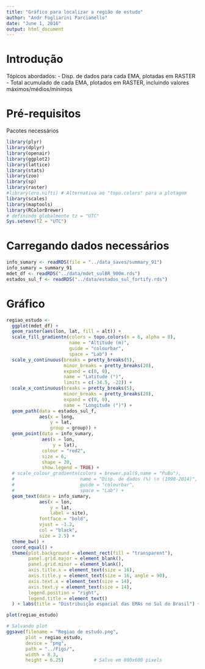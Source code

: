 ```yaml
---
title: "Gráfico para localizar a região de estudo"
author: "Andr Fogliarini Parcianello"
date: "June 1, 2016"
output: html_document
---
```




# Introdução

Tópicos abordados:
- Disp. de dados para cada EMA, plotadas em RASTER
- Total acumulado de cada EMA, plotados em RASTER, incluindo valores máximos/médios/mínimos


# Pré-requisitos

Pacotes necessários

```r
library(plyr)
library(dplyr)
library(openair)
library(ggplot2)
library(lattice)
library(stats)
library(zoo)
library(sp)
library(raster)
#library(oro.nifti) # Alternativa ao "topo.colors" para a plotagem
library(scales)
library(maptools)
library(RColorBrewer)
# definindo globalmente tz = "UTC"
Sys.setenv(TZ = "UTC")
```


# Carregando dados necessários 

```r
info_sumary <- readRDS(file = "../data_saves/summary_91")
info_sumary = summary_91
mdet_df <- readRDS("../data/mdet_sulBR_900m.rds")
estados_sul_f <- readRDS("../data/estados_sul_fortify.rds")
```


# Gráfico 
```r
regiao_estudo <- 
  ggplot(mdet_df) + 
  geom_raster(aes(lon, lat, fill = alt)) +
  scale_fill_gradientn(colors = topo.colors(n = 6, alpha = 0), 
                       name = "Altitude (m)",
                       guide = "colourbar", 
                       space = "Lab") +
  scale_y_continuous(breaks = pretty_breaks(5),
                     minor_breaks = pretty_breaks(20),
                     expand = c(0, 0), 
                     name = "Latitude (°)",
                     limits = c(-34.5, -22)) +
  scale_x_continuous(breaks = pretty_breaks(5),
                     minor_breaks = pretty_breaks(20),
                     expand = c(0, 0), 
                     name = "Longitude (°)") +
  geom_path(data = estados_sul_f,
            aes(x = long, 
                y = lat, 
                group = group)) +
  geom_point(data = info_sumary, 
             aes(x = lon,
                 y = lat), 
             colour = "red2",
             size = 6,
             shape = 20, 
             show.legend = TRUE) +
  # scale_colour_gradientn(colors = brewer.pal(9,name = "PuBu"),
  #                        name = "Disp. de dados (%) \n (1990-2014)",
  #                        guide = "colourbar", 
  #                        space = "Lab") +
  geom_text(data = info_sumary, 
            aes(x = lon, 
                y = lat, 
                label = site), 
            fontface = "bold",
            vjust = -1.2,
            col = "black",
            size = 2.5) +
  theme_bw() +
  coord_equal() +
  theme(plot.background = element_rect(fill = "transparent"),
        panel.grid.major = element_blank(),
        panel.grid.minor = element_blank(),
        axis.title.x = element_text(size = 16),
        axis.title.y = element_text(size = 16, angle = 90),
        axis.text.x = element_text(size = 14),
        axis.text.y = element_text(size = 14),
        legend.position = "right",
        legend.title = element_text()
  ) + labs(title = "Distribuição espacial das EMAs no Sul do Brasil") + theme(plot.title = element_text(hjust = 0.5))

plot(regiao_estudo)
```



```r
# Salvando plot
ggsave(filename = "Regiao de estudo.png",
       plot = regiao_estudo,
       device = "png", 
       path = "../Figs/",
       width = 8.3,
       height = 6.25)           # Salvo em 800x600 pixels
```